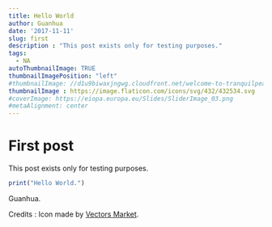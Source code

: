 ```yaml
---
title: Hello World
author: Guanhua
date: '2017-11-11'
slug: first
description : "This post exists only for testing purposes."
tags:
  - NA
autoThumbnailImage: TRUE
thumbnailImagePosition: "left"
#thumbnailImage: //d1u9biwaxjngwg.cloudfront.net/welcome-to-tranquilpeak/city-750.jpg
thumbnailImage : https://image.flaticon.com/icons/svg/432/432534.svg
#coverImage: https://eiopa.europa.eu/Slides/SliderImage_03.png
#metaAlignment: center
---
```


# First post

This post exists only for testing purposes.
```r
print("Hello World.")
```

Guanhua.

Credits : Icon made by [Vectors Market](https://www.flaticon.com/authors/vectors-market).